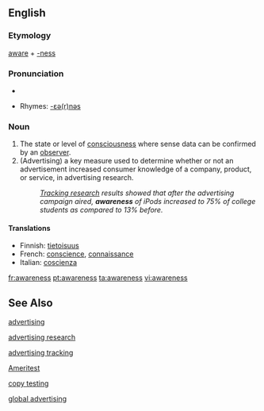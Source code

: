 ==English==

===Etymology===
[[aware]] + [[-ness]]

===Pronunciation===
*{{audio|en-us-awareness.ogg|Audio (US)}}

*Rhymes: [[Rhymes:English:-ɛə(r)nəs|-ɛə(r)nəs]]
===Noun===
{{wikipedia}}
{{en-noun|-}}
#The state or level of [[consciousness]] where sense data can be confirmed by an [[observer]].
#(Advertising) a key measure used to determine whether or not an advertisement increased consumer knowledge of a company, product, or service, in advertising research.
#: ''[[continuous advertising tracking|Tracking research]] results showed that after the advertising campaign aired, '''awareness''' of iPods increased to 75% of college students as compared to 13% before.''

====Translations====
*Finnish: [[tietoisuus]]
*French: [[conscience]], [[connaissance]]
*Italian: [[coscienza]] {{f}}

[[fr:awareness]]
[[pt:awareness]]
[[ta:awareness]]
[[vi:awareness]]


==See Also==
[[w:advertising|advertising]]

[[w:advertising research|advertising research]]

[[w:advertising tracking|advertising tracking]]

[[w:Ameritest|Ameritest]]

[[w:Copy Testing|copy testing]]

[[w:Global Marketing|global advertising]]